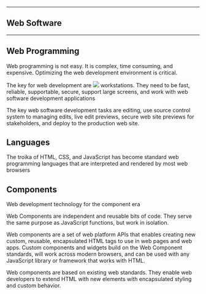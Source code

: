 
<PageHead />

---

## Web Software


<Software />

---

## Web Programming

Web programming is not easy. It is complex, time consuming, and expensive. Optimizing the web development environment is critical.

The key for web development are ![](hardware) workstations. They need to be fast, reliable, supportable, secure, support large screens, and work with web software development applications

The key web software development tasks are editing, use source control system to managing edits, live edit previews, secure web site previews for stakeholders, and deploy to the production web site.


## Languages

The troika of HTML, CSS, and JavaScript has become standard web programming languages that are interpreted and rendered by most web browsers

## Components

Web development technology for the component era

Web Components are independent and reusable bits of code. They serve the same purpose as JavaScript functions, but work in isolation.

Web components are a set of web platform APIs that enables creating new custom, reusable, encapsulated HTML tags to use in web pages and web apps. Custom components and widgets build on the Web Component standards, will work across modern browsers, and can be used with any JavaScript library or framework that works with HTML.

Web components are based on existing web standards. They enable web developers to extend HTML with new elements with encapsulated styling and custom behavior.


